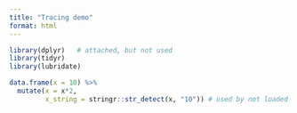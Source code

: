 ```yaml
---
title: "Tracing demo"
format: html
---
```


```r
library(dplyr)   # attached, but not used
library(tidyr)
library(lubridate)

data.frame(x = 10) %>%
  mutate(x = x*2,
         x_string = stringr::str_detect(x, "10")) # used by not loaded via library()
```